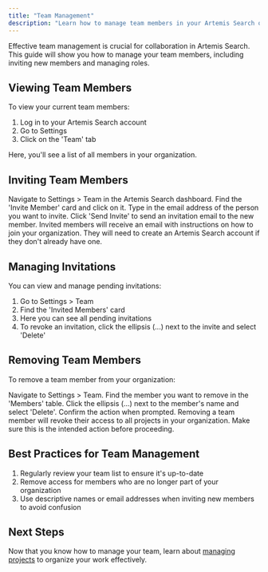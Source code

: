 ```yaml
---
title: "Team Management"
description: "Learn how to manage team members in your Artemis Search organization"
---
```


Effective team management is crucial for collaboration in Artemis Search. This guide will show you how to manage your team members, including inviting new members and managing roles.

## Viewing Team Members

To view your current team members:

1. Log in to your Artemis Search account
2. Go to Settings
3. Click on the 'Team' tab

Here, you'll see a list of all members in your organization.

## Inviting Team Members

<Steps>
  <Step title="Access Team Settings">
    Navigate to Settings > Team in the Artemis Search dashboard.
  </Step>
  <Step title="Initiate Invite">
    Find the 'Invite Member' card and click on it.
  </Step>
  <Step title="Enter Email">
    Type in the email address of the person you want to invite.
  </Step>
  <Step title="Send Invitation">
    Click 'Send Invite' to send an invitation email to the new member.
  </Step>
</Steps>

<Note>
  Invited members will receive an email with instructions on how to join your organization. They will need to create an Artemis Search account if they don't already have one.
</Note>

## Managing Invitations

You can view and manage pending invitations:

1. Go to Settings > Team
2. Find the 'Invited Members' card
3. Here you can see all pending invitations
4. To revoke an invitation, click the ellipsis (...) next to the invite and select 'Delete'

## Removing Team Members

To remove a team member from your organization:

<Steps>
  <Step title="Go to Team Settings">
    Navigate to Settings > Team.
  </Step>
  <Step title="Locate Member">
    Find the member you want to remove in the 'Members' table.
  </Step>
  <Step title="Remove Member">
    Click the ellipsis (...) next to the member's name and select 'Delete'.
  </Step>
  <Step title="Confirm Removal">
    Confirm the action when prompted.
  </Step>
</Steps>

<Warning>
  Removing a team member will revoke their access to all projects in your organization. Make sure this is the intended action before proceeding.
</Warning>

## Best Practices for Team Management

1. Regularly review your team list to ensure it's up-to-date
2. Remove access for members who are no longer part of your organization
3. Use descriptive names or email addresses when inviting new members to avoid confusion

## Next Steps

Now that you know how to manage your team, learn about [managing projects](/projects/managing-projects) to organize your work effectively.